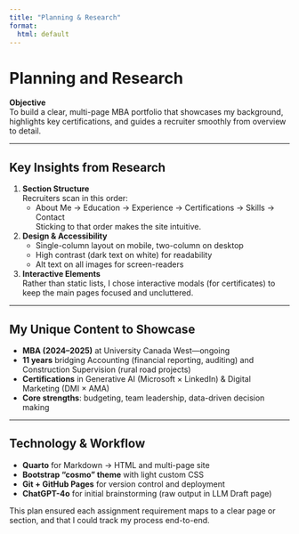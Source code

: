 ---
title: "Planning & Research"
format:
  html: default
---

# Planning and Research

**Objective**  
To build a clear, multi-page MBA portfolio that showcases my background, highlights key certifications, and guides a recruiter smoothly from overview to detail.

---

## Key Insights from Research

1. **Section Structure**  
   Recruiters scan in this order:  
   - About Me → Education → Experience → Certifications → Skills → Contact  
   Sticking to that order makes the site intuitive.

2. **Design & Accessibility**  
   - Single-column layout on mobile, two-column on desktop  
   - High contrast (dark text on white) for readability  
   - Alt text on all images for screen-readers

3. **Interactive Elements**  
   Rather than static lists, I chose interactive modals (for certificates) to keep the main pages focused and uncluttered.

---

## My Unique Content to Showcase

- **MBA (2024–2025)** at University Canada West—ongoing  
- **11 years** bridging Accounting (financial reporting, auditing) and Construction Supervision (rural road projects)  
- **Certifications** in Generative AI (Microsoft × LinkedIn) & Digital Marketing (DMI × AMA)  
- **Core strengths**: budgeting, team leadership, data-driven decision making

---

## Technology & Workflow

- **Quarto** for Markdown → HTML and multi-page site  
- **Bootstrap “cosmo” theme** with light custom CSS  
- **Git + GitHub Pages** for version control and deployment  
- **ChatGPT-4o** for initial brainstorming (raw output in LLM Draft page)  

This plan ensured each assignment requirement maps to a clear page or section, and that I could track my process end-to-end.
